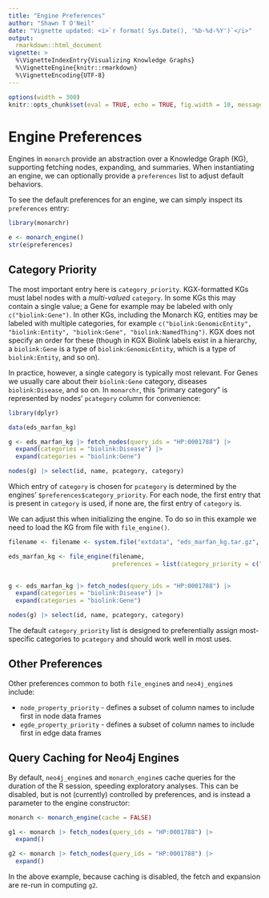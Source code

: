 ```yaml
---
title: "Engine Preferences"
author: "Shawn T O'Neil"
date: "Vignette updated: <i>`r format( Sys.Date(), '%b-%d-%Y')`</i>"
output:
  rmarkdown::html_document
vignette: >
  %\VignetteIndexEntry{Visualizing Knowledge Graphs}
  %\VignetteEngine{knitr::rmarkdown}
  %\VignetteEncoding{UTF-8}
---
```



```r
options(width = 300)
knitr::opts_chunk$set(eval = TRUE, echo = TRUE, fig.width = 10, message = FALSE, warning = FALSE)
```

# Engine Preferences

Engines in `monarch` provide an abstraction over a Knowledge Graph (KG), supporting fetching nodes, expanding,
and summaries. When instantiating an engine, we can optionally provide a `preferences` list to adjust default
behaviors. 

To see the default preferences for an engine, we can simply inspect its `preferences` entry:

```r
library(monarchr)

e <- monarch_engine()
str(e$preferences)
```

## Category Priority

The most important entry here is `category_priority`. KGX-formatted KGs must label nodes with a *multi-valued* `category`. In some
KGs this may contain a single value; a Gene for example may be labeled with only `c("biolink:Gene")`. In other KGs, including 
the Monarch KG, entities may be labeled with multiple categories, for example `c("biolink:GenomicEntity", "biolink:Entity", "biolink:Gene", "biolink:NamedThing")`. KGX does not specify an order for these (though in KGX Biolink labels exist in a hierarchy, a `biolink:Gene` is a type of `biolink:GenomicEntity`, which is a type of `biolink:Entity`, and so on).

In practice, however, a single category is typically most relevant. For Genes we usually care about their `biolink:Gene` category, diseases `biolink:Disease`, and so on. In `monarchr`, this "primary category" is represented by nodes' `pcategory` column for convenience:

```r
library(dplyr)

data(eds_marfan_kg)

g <- eds_marfan_kg |> fetch_nodes(query_ids = "HP:0001788") |> 
  expand(categories = "biolink:Disease") |>
  expand(categories = "biolink:Gene")

nodes(g) |> select(id, name, pcategory, category)
```

Which entry of `category` is chosen for `pcategory` is determined by the engines' `$preferences$category_priority`. For each node,
the first entry that is present in `category` is used, if none are, the first entry of `category` is. 

We can adjust this when initializing the engine. To do so in this example we need to load the KG from file with `file_engine()`.

```r
filename <- filename <- system.file("extdata", "eds_marfan_kg.tar.gz", package = "monarchr")

eds_marfan_kg <- file_engine(filename, 
                             preferences = list(category_priority = c("biolink:GenomicEntity", 
								             																				 "biolink:DiseaseOrPhenotypicFeature")))

g <- eds_marfan_kg |> fetch_nodes(query_ids = "HP:0001788") |> 
  expand(categories = "biolink:Disease") |>
  expand(categories = "biolink:Gene")

nodes(g) |> select(id, name, pcategory, category)
```

The default `category_priority` list is designed to preferentially assign most-specific categories to `pcategory` and should work well in most uses.

## Other Preferences

Other preferences common to both `file_engine`s and `neo4j_engine`s include:

- `node_property_priority` - defines a subset of column names to include first in node data frames
- `egde_property_priority` - defines a subset of column names to include first in edge data frames

## Query Caching for Neo4j Engines

By default, `neo4j_engine`s and `monarch_engine`s cache queries for the duration of the R session, speeding exploratory
analyses. This can be disabled, but is not (currently) controlled by preferences, and is instead a parameter to the engine
constructor:

```r
monarch <- monarch_engine(cache = FALSE)

g1 <- monarch |> fetch_nodes(query_ids = "HP:0001788") |>
  expand()

g2 <- monarch |> fetch_nodes(query_ids = "HP:0001788") |>
  expand()
```

In the above example, because caching is disabled, the fetch and expansion are re-run in computing `g2`.




